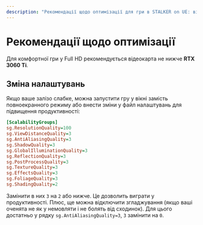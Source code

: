 ```yaml
---
description: "Рекомендації щодо оптимізації для гри в STALKER on UE: відеокарта RTX 3060 Ti для Full HD, зміна налаштувань у GameUserSettings.ini для покращення продуктивності."
---
```


# Рекомендації щодо оптимізації

Для комфортної гри у Full HD рекомендується відеокарта не нижче **RTX 3060 Ti**.

## Зміна налаштувань

Якщо ваше залізо слабке, можна запустити гру у вікні замість повноекранного режиму або внести зміни у файл налаштувань для підвищення продуктивності:

```ini filename="{game}\Stalker\Saved\Config\Windows\GameUserSettings.ini" {5-7,10-12}
[ScalabilityGroups]
sg.ResolutionQuality=100
sg.ViewDistanceQuality=3
sg.AntiAliasingQuality=3
sg.ShadowQuality=3
sg.GlobalIlluminationQuality=3
sg.ReflectionQuality=3
sg.PostProcessQuality=3
sg.TextureQuality=3
sg.EffectsQuality=3
sg.FoliageQuality=3
sg.ShadingQuality=2
```

Замінити в них `3` на `2` або нижче. Це дозволить виграти у продуктивності. Плюс, ще можна відключити згладжування (якщо ваші оченята не як у немовляти і не болять від сходинок). Для цього достатньо у рядку `sg.AntiAliasingQuality=3`, `3` замінити на `0`.
